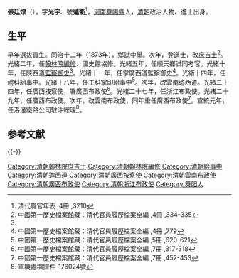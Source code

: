 {{Otheruses|other=名为张光宇的其他人物|张光宇}}

'''張廷燎'''（{{bd|1844年||？|catIdx=}}），字'''光宇'''、號'''蓮衢'''<ref>清代職官年表 ,4冊 ,3210</ref>，[[河南|河南]][[舞陽縣|舞陽縣]]人，[[清朝|清朝]]政治人物、進士出身。

== 生平 ==
早年選拔貢生。同治十二年（1873年），鄉試中舉。次年，登進士，改[[庶吉士|庶吉士]]<ref name="中國第一歷史檔案館藏：清代官員履歷檔案全編 ,4冊 ,334-335">中國第一歷史檔案館藏：清代官員履歷檔案全編 ,4冊 ,334-335</ref>。光緒二年，任[[翰林院|翰林院]][[編修|編修]]、國史館協修。光緒五年，任順天鄉試同考官。光緒十年，任陝西道[[監察御史|監察御史]]<ref name="中國第一歷史檔案館藏：清代官員履歷檔案全編 ,4冊 ,334-335"/>。光緒十一年，任掌廣西道監察御史<ref>中國第一歷史檔案館藏：清代官員履歷檔案全編 ,4冊 ,779</ref>。光緒十四年，任禮科[[給事中|給事中]]。光緒十八年，任工科掌印給事中<ref>中國第一歷史檔案館藏：清代官員履歷檔案全編 ,5冊 ,620-621</ref>。次年，改雲南[[迆西道|迆西道]]。光緒二十四年，任廣西按察使，署廣西布政使<ref>中國第一歷史檔案館藏：清代官員履歷檔案全編 ,7冊 ,317-318</ref>。光緒二十七年，任浙江布政使。光緒二十九年，任廣西布政使。次年，改雲南布政使，同年重任廣西布政使<ref>中國第一歷史檔案館藏：清代官員履歷檔案全編 ,7冊 ,452-453</ref>。宣統元年，任洛潼鐵路公司駐汴總理<ref>軍機處檔摺件 ,176024號</ref>。

==参考文献==
{{reflist}}
{{-}}
{{start box}}
{{s-off}}
{{succession box|[[胡湘林|胡湘林]]|[[劉春霖|劉春霖]]|[[清朝|清朝]][[廣西布政使|廣西布政使]]|光绪二十九年九月三十 - 光绪三十年五月二十三日<br /><small>1903年11月18日 - 1904年7月6日</small>}}
{{succession box|[[劉春霖|劉春霖]]|[[張鳴岐_(1875年)|張鳴岐]]|[[清朝|清朝]][[廣西布政使|廣西布政使]]|光绪三十年八月二十七 - 光绪三十一年六月十七日<br /><small>1904年10月6日 - 1905年7月19日</small>}}
{{succession box|[[蔡希邠|蔡希邠]]|[[希賢|希賢]]|[[清朝|清朝]][[廣西按察使|廣西按察使]]|光绪二十四年七月二十三 - 光绪二十七年三月十二<br /><small>1898年9月8日 - 1901年4月30日</small>}}
{{end box}}
{{清朝人物小作品}}
{{同治十三年甲戌科殿試金榜}}
{{DEFAULTSORT:Zhang張}}
[[Category:清朝翰林院庶吉士|Category:清朝翰林院庶吉士]]
[[Category:清朝翰林院編修|Category:清朝翰林院編修]]
[[Category:清朝給事中|Category:清朝給事中]]
[[Category:清朝迆西道|Category:清朝迆西道]]
[[Category:清朝廣西按察使|Category:清朝廣西按察使]]
[[Category:清朝雲南布政使|Category:清朝雲南布政使]]
[[Category:清朝廣西布政使|Category:清朝廣西布政使]]
[[Category:清朝浙江布政使|Category:清朝浙江布政使]]
[[Category:舞阳人|Category:舞阳人]]